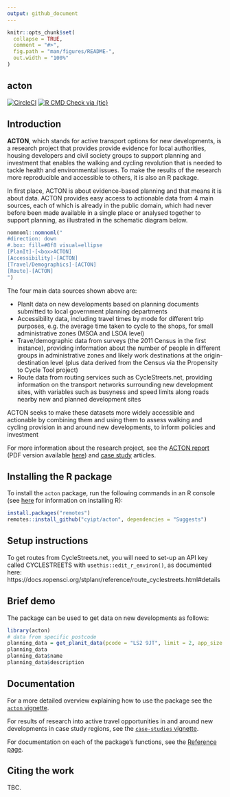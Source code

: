 ```yaml
---
output: github_document
---
```


<!-- README.md is generated from README.Rmd. Please edit that file -->

```r
knitr::opts_chunk$set(
  collapse = TRUE,
  comment = "#>",
  fig.path = "man/figures/README-",
  out.width = "100%"
)
```

## acton

<!-- badges: start -->
<!-- [![Travis build status](https://travis-ci.com/cyipt/acton.svg?branch=master)](https://travis-ci.com/cyipt/acton) -->
[![CircleCI](https://circleci.com/gh/cyipt/acton.svg?style=svg)](https://circleci.com/gh/cyipt/acton)
[![R CMD Check via {tic}](https://github.com/cyipt/acton/workflows/R%20CMD%20Check%20via%20%7Btic%7D/badge.svg)](https://github.com/cyipt/acton/actions)
<!-- badges: end -->

## Introduction

**ACTON**, which stands for active transport options for new developments, is a research project that provides provide evidence for local authorities, housing developers and civil society groups to support planning and investment that enables the walking and cycling revolution that is needed to tackle health and environmental issues.
To make the results of the research more reproducible and accessible to others, it is also an R package.

In first place, ACTON is about evidence-based planning and that means it is about data.
ACTON provides easy access to actionable data from 4 main sources, each of which is already in the public domain, which had never before been made available in a single place or analysed together to support planning, as illustrated in the schematic diagram below.


```r
nomnoml::nomnoml("
#direction: down
#.box: fill=#8f8 visual=ellipse
[PlanIt]-[<box>ACTON]
[Accessibility]-[ACTON]
[Travel/Demographics]-[ACTON]
[Route]-[ACTON]
")
```

The four main data sources shown above are:

- PlanIt data on new developments based on planning documents submitted to local government planning departments
- Accessibility data, including travel times by mode for different trip purposes, e.g. the average time taken to cycle to the shops, for small administrative zones (MSOA and LSOA level)
- Trave/demographic data from surveys (the 2011 Census in the first instance), providing information about the number of people in different groups in administrative zones and likely work destinations at the origin-destination level (plus data derived from the Census via the Propensity to Cycle Tool project)
- Route data from routing services such as CycleStreets.net, providing information on the transport networks surrounding new development sites, with variables such as busyness and speed limits along roads nearby new and planned development sites

ACTON seeks to make these datasets more widely accessible and actionable by combining them and using them to assess walking and cycling provision in and around new developments, to inform policies and investment

For more information about the research project, see the [ACTON report](https://cyipt.github.io/acton/articles/the-acton-project.html) (PDF version available [here](https://github.com/cyipt/acton/files/4482361/the-acton-project.pdf)) and [case study](https://cyipt.github.io/acton/articles/case-studies.html) articles.

## Installing the R package

To install the `acton` package, run the following commands in an R console (see [here](https://docs.ropensci.org/stats19/articles/stats19-training-setup.html) for information on installing R):

```r
install.packages("remotes")
remotes::install_github("cyipt/acton", dependencies = "Suggests")
```

## Setup instructions

To get routes from CycleStreets.net, you will need to set-up an API key called CYCLESTREETS with `usethis::edit_r_environ()`, as documented here: https://docs.ropensci.org/stplanr/reference/route_cyclestreets.html#details

## Brief demo

The package can be used to get data on new developments as follows:

```r
library(acton)
# data from specific postcode
planning_data = get_planit_data(pcode = "LS2 9JT", limit = 2, app_size = "large")
planning_data
planning_data$name
planning_data$description
```

## Documentation

For a more detailed overview explaining how to use the package see the [`acton` vignette](https://cyipt.github.io/acton/articles/acton.html).

For results of research into active travel opportunities in and around new developments in case study regions, see the [`case-studies` vignette](https://cyipt.github.io/acton/articles/case-studies.html).

For documentation on each of the package's functions, see the [Reference page](https://cyipt.github.io/acton/reference/index.html).

## Citing the work

TBC.

